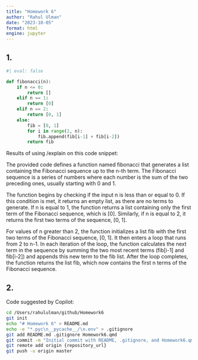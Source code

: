 ```yaml
---
title: "Homework 6"
author: "Rahul Ulman"
date: "2023-10-05"
format: html
engine: jupyter
---
```



## 1.
```python
#| eval: false

def fibonacci(n):
    if n <= 0:
        return []
    elif n == 1:
        return [0]
    elif n == 2:
        return [0, 1]
    else:
        fib = [0, 1]
        for i in range(2, n):
            fib.append(fib[i-1] + fib[i-2])
        return fib
```

Results of using /explain on this code snippet:

The provided code defines a function named fibonacci that generates a list containing the Fibonacci sequence up to the n-th term. The Fibonacci sequence is a series of numbers where each number is the sum of the two preceding ones, usually starting with 0 and 1.

The function begins by checking if the input n is less than or equal to 0. If this condition is met, it returns an empty list, as there are no terms to generate. If n is equal to 1, the function returns a list containing only the first term of the Fibonacci sequence, which is [0]. Similarly, if n is equal to 2, it returns the first two terms of the sequence, [0, 1].

For values of n greater than 2, the function initializes a list fib with the first two terms of the Fibonacci sequence, [0, 1]. It then enters a loop that runs from 2 to n-1. In each iteration of the loop, the function calculates the next term in the sequence by summing the two most recent terms (fib[i-1] and fib[i-2]) and appends this new term to the fib list. After the loop completes, the function returns the list fib, which now contains the first n terms of the Fibonacci sequence.

## 2.

Code suggested by Copilot:

```zsh
cd /Users/rahululman/github/Homework6
git init
echo "# Homework 6" > README.md
echo -e "*.pyc\n__pycache__/\n.env" > .gitignore
git add README.md .gitignore Homework6.qmd
git commit -m "Initial commit with README, .gitignore, and Homework6.qmd"
git remote add origin {repository_url}
git push -u origin master
```